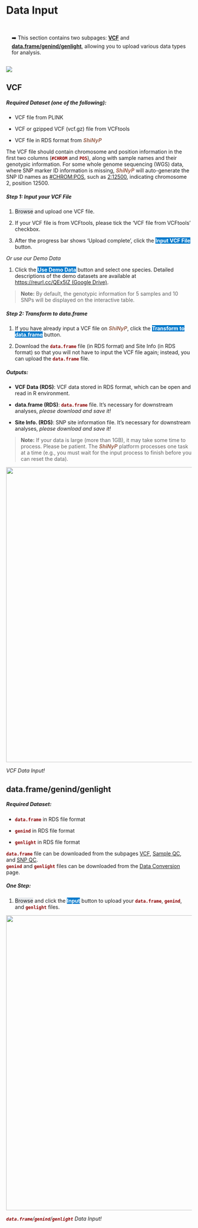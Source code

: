 # Data Input {#sec-data-input}

::: {.highlighted-text style="padding-top: 15px; padding-bottom: 1px; padding-left: 15px"}
➡️ This section contains two subpages: [**VCF**]{.underline} and [**data.frame/genind/genlight**]{.underline}, allowing you to upload various data types for analysis.
:::

![](images/Supp. Fig. 1-5_頁面_1.jpg)

## VCF

##### Required Dataset (one of the following): {.unnumbered}

-   VCF file from PLINK

-   VCF or gzipped VCF (vcf.gz) file from VCFtools

-   VCF file in RDS format from [***ShiNyP***]{style="color: #9D6853;"}

The VCF file should contain chromosome and position information in the first two columns ([**`#CHROM`**]{style="color: #8b0000;"} and [**`POS`**]{style="color: #8b0000;"}), along with sample names and their genotypic information. For some whole genome sequencing (WGS) data, where SNP marker ID information is missing, [***ShiNyP***]{style="color: #9D6853;"} will auto-generate the SNP ID names as [#CHROM:POS]{.underline}, such as [2:12500]{.underline}, indicating chromosome 2, position 12500.

##### Step 1: Input your VCF File {.unnumbered}

1.  [Browse]{style="background-color: #e7eaed;"} and upload one VCF file.

2.  If your VCF file is from VCFtools, please tick the 'VCF file from VCFtools' checkbox.

3.  After the progress bar shows 'Upload complete', click the [**Input VCF File**]{style="color: #fff;background-color: #007ACC;"} button.

*Or use our Demo Data*

1.  Click the [**Use Demo Data**]{style="color: #fff;background-color: #007ACC;"} button and select one species. Detailed descriptions of the demo datasets are available at [https://reurl.cc/QEx5lZ (Google Drive)](https://reurl.cc/QEx5lZ).

> **Note:** By default, the genotypic information for 5 samples and 10 SNPs will be displayed on the interactive table.

##### Step 2: Transform to data.frame {.unnumbered}

1.  If you have already input a VCF file on [***ShiNyP***]{style="color: #9D6853;"}, click the [**Transform to data.frame**]{style="color: #fff;background-color: #007ACC;"} button.

2.  Download the [**`data.frame`**]{style="color: #8b0000;"} file (in RDS format) and Site Info (in RDS format) so that you will not have to input the VCF file again; instead, you can upload the [**`data.frame`**]{style="color: #8b0000;"} file.

##### Outputs: {.unnumbered}

-   **VCF Data (RDS)**: VCF data stored in RDS format, which can be open and read in R environment.

-   **data.frame (RDS)**: [**`data.frame`**]{style="color: #8b0000;"} file. It's necessary for downstream analyses, *please download and save it!*

-   **Site Info. (RDS)**: SNP site information file. It's necessary for downstream analyses, *please download and save it!*

> **Note:** If your data is large (more than 1GB), it may take some time to process. Please be patient. The [***ShiNyP***]{style="color: #9D6853;"} platform processes one task at a time (e.g., you must wait for the input process to finish before you can reset the data).

![](images/圖片18.png){width="800"}

*VCF Data Input!*

## data.frame/genind/genlight

##### Required Dataset: {.unnumbered}

-   [**`data.frame`**]{style="color: #8b0000;"} in RDS file format

-   [**`genind`**]{style="color: #8b0000;"} in RDS file format

-   [**`genlight`**]{style="color: #8b0000;"} in RDS file format

| [**`data.frame`**]{style="color: #8b0000;"} file can be downloaded from the subpages [VCF]{.underline}, [Sample QC]{.underline}, and [SNP QC]{.underline}.
| [**`genind`**]{style="color: #8b0000;"} and [**`genlight`**]{style="color: #8b0000;"} files can be downloaded from the [Data Conversion]{.underline} page.

##### **One Step:** {.unnumbered}

1.  [Browse]{style="background-color: #e7eaed;"} and click the [**Input**]{style="color: #fff;background-color: #007ACC;"} button to upload your [**`data.frame`**]{style="color: #8b0000;"}, [**`genind`**]{style="color: #8b0000;"}, and [**`genlight`**]{style="color: #8b0000;"} files.

![](images/圖片17.png){width="800"}

[***`data.frame`***]{style="color: #8b0000;"}*/[**`genind`**]{style="color: #8b0000;"}/[**`genlight`**]{style="color: #8b0000;"} Data Input!*
